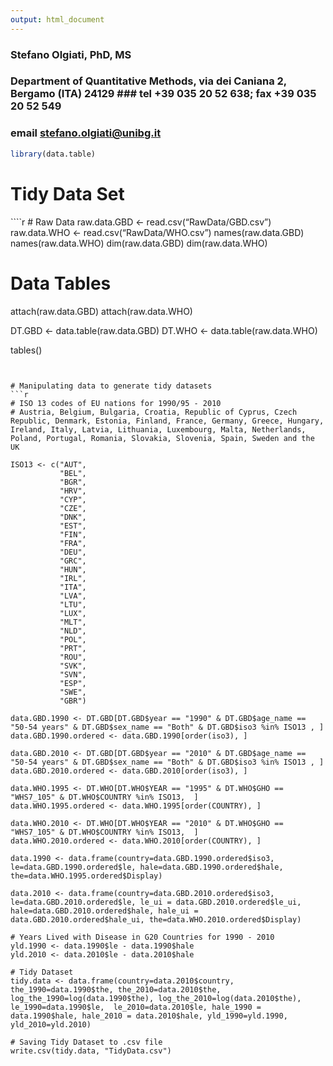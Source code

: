 ```yaml
---
output: html_document
---
```


### Stefano Olgiati, PhD, MS
### Department of Quantitative Methods, via dei Caniana 2, Bergamo (ITA) 24129 ### tel  +39 035 20 52 638; fax +39 035 20 52 549 
### email <stefano.olgiati@unibg.it>

```r
library(data.table)
```

# Tidy Data Set

````r
# Raw Data
raw.data.GBD <- read.csv("RawData/GBD.csv")
raw.data.WHO <- read.csv("RawData/WHO.csv")
names(raw.data.GBD)
names(raw.data.WHO)
dim(raw.data.GBD)
dim(raw.data.WHO)

# Data Tables
attach(raw.data.GBD)
attach(raw.data.WHO)

DT.GBD <- data.table(raw.data.GBD)
DT.WHO <- data.table(raw.data.WHO)

tables()
```


# Manipulating data to generate tidy datasets
```r
# ISO 13 codes of EU nations for 1990/95 - 2010
# Austria, Belgium, Bulgaria, Croatia, Republic of Cyprus, Czech Republic, Denmark, Estonia, Finland, France, Germany, Greece, Hungary, Ireland, Italy, Latvia, Lithuania, Luxembourg, Malta, Netherlands, Poland, Portugal, Romania, Slovakia, Slovenia, Spain, Sweden and the UK

ISO13 <- c("AUT",
           "BEL",
           "BGR",
           "HRV",
           "CYP",
           "CZE",
           "DNK",
           "EST",
           "FIN",
           "FRA",
           "DEU",
           "GRC",
           "HUN",
           "IRL",
           "ITA",
           "LVA",
           "LTU",
           "LUX",
           "MLT",
           "NLD",
           "POL",
           "PRT",
           "ROU",
           "SVK",
           "SVN",
           "ESP",
           "SWE",
           "GBR")

data.GBD.1990 <- DT.GBD[DT.GBD$year == "1990" & DT.GBD$age_name == "50-54 years" & DT.GBD$sex_name == "Both" & DT.GBD$iso3 %in% ISO13 , ]
data.GBD.1990.ordered <- data.GBD.1990[order(iso3), ]

data.GBD.2010 <- DT.GBD[DT.GBD$year == "2010" & DT.GBD$age_name == "50-54 years" & DT.GBD$sex_name == "Both" & DT.GBD$iso3 %in% ISO13 , ]
data.GBD.2010.ordered <- data.GBD.2010[order(iso3), ]

data.WHO.1995 <- DT.WHO[DT.WHO$YEAR == "1995" & DT.WHO$GHO == "WHS7_105" & DT.WHO$COUNTRY %in% ISO13,  ]
data.WHO.1995.ordered <- data.WHO.1995[order(COUNTRY), ]

data.WHO.2010 <- DT.WHO[DT.WHO$YEAR == "2010" & DT.WHO$GHO == "WHS7_105" & DT.WHO$COUNTRY %in% ISO13,  ]
data.WHO.2010.ordered <- data.WHO.2010[order(COUNTRY), ]

data.1990 <- data.frame(country=data.GBD.1990.ordered$iso3, le=data.GBD.1990.ordered$le, hale=data.GBD.1990.ordered$hale, the=data.WHO.1995.ordered$Display)

data.2010 <- data.frame(country=data.GBD.2010.ordered$iso3, le=data.GBD.2010.ordered$le, le_ui = data.GBD.2010.ordered$le_ui, hale=data.GBD.2010.ordered$hale, hale_ui = data.GBD.2010.ordered$hale_ui, the=data.WHO.2010.ordered$Display)

# Years Lived with Disease in G20 Countries for 1990 - 2010
yld.1990 <- data.1990$le - data.1990$hale
yld.2010 <- data.2010$le - data.2010$hale

# Tidy Dataset
tidy.data <- data.frame(country=data.2010$country, the_1990=data.1990$the, the_2010=data.2010$the, log_the_1990=log(data.1990$the), log_the_2010=log(data.2010$the), le_1990=data.1990$le,  le_2010=data.2010$le, hale_1990 = data.1990$hale, hale_2010 = data.2010$hale, yld_1990=yld.1990, yld_2010=yld.2010)

# Saving Tidy Dataset to .csv file
write.csv(tidy.data, "TidyData.csv")
```

